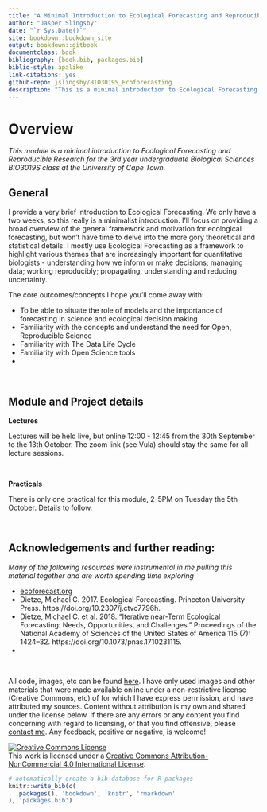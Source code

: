 ```yaml
--- 
title: "A Minimal Introduction to Ecological Forecasting and Reproducible Research"
author: "Jasper Slingsby"
date: "`r Sys.Date()`"
site: bookdown::bookdown_site
output: bookdown::gitbook
documentclass: book
bibliography: [book.bib, packages.bib]
biblio-style: apalike
link-citations: yes
github-repo: jslingsby/BIO3019S_Ecoforecasting
description: "This is a minimal introduction to Ecological Forecasting and Reproducible Research for the 3rd year undergraduate Biological Sciences BIO3019S class at the University of Cape Town."
---
```


# Overview

_This module is a minimal introduction to Ecological Forecasting and Reproducible Research for the 3rd year undergraduate Biological Sciences BIO3019S class at the University of Cape Town._

## General

I provide a very brief introduction to Ecological Forecasting. We only have a two weeks, so this really is a minimalist introduction. I'll focus on providing a broad overview of the general framework and motivation for ecological forecasting, but won't have time to delve into the more gory theoretical and statistical details. I mostly use Ecological Forecasting as a framework to highlight various themes that are increasingly important for quantitative biologists - understanding how we inform or make decisions; managing data; working reproducibly; propagating, understanding and reducing uncertainty.

The core outcomes/concepts I hope you'll come away with:

* To be able to situate the role of models and the importance of forecasting in science and ecological decision making
* Familiarity with the concepts and understand the need for Open, Reproducible Science
* Familiarity with The Data Life Cycle
* Familiarity with Open Science tools
* 

<br>

## Module and Project details

**Lectures** 

Lectures will be held live, but online 12:00 - 12:45 from the 30th September to the 13th October. The zoom link (see Vula) should stay the same for all lecture sessions. 

<br>

**Practicals**

There is only one practical for this module, 2-5PM on Tuesday the 5th October. Details to follow.


<br>

## Acknowledgements and further reading:

_Many of the following resources were instrumental in me pulling this material together and are worth spending time exploring_

* [ecoforecast.org](https://ecoforecast.org/)
* Dietze, Michael C. 2017. Ecological Forecasting. Princeton University Press. https://doi.org/10.2307/j.ctvc7796h.
* Dietze, Michael C. et al. 2018. “Iterative near-Term Ecological Forecasting: Needs, Opportunities, and Challenges.” Proceedings of the National Academy of Sciences of the United States of America 115 (7): 1424–32. https://doi.org/10.1073/pnas.1710231115.
* 

<br>

All code, images, etc can be found [here](https://github.com/jslingsby/BIO3019S_Ecoforecasting). I have only used images and other materials that were made available online under a non-restrictive license (Creative Commons, etc) of for which I have express permission, and have attributed my sources. Content without attribution is my own and shared under the license below. If there are any errors or any content you find concerning with regard to licensing, or that you find offensive, please [contact me](https://www.ecologi.st/contact/). Any feedback, positive or negative, is welcome!

<a rel="license" href="http://creativecommons.org/licenses/by-nc/4.0/"><img alt="Creative Commons License" style="border-width:0" src="https://i.creativecommons.org/l/by-nc/4.0/88x31.png" /></a><br />This work is licensed under a <a rel="license" href="http://creativecommons.org/licenses/by-nc/4.0/">Creative Commons Attribution-NonCommercial 4.0 International License</a>.




```r
# automatically create a bib database for R packages
knitr::write_bib(c(
  .packages(), 'bookdown', 'knitr', 'rmarkdown'
), 'packages.bib')
```
